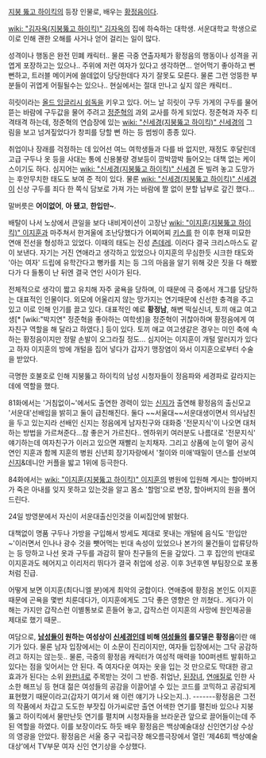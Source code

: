 [[지붕 뚫고 하이킥]]의 등장 인물로, 배우는 [[황정음]]이다.

[[wiki: "김자옥(지붕뚫고 하이킥)" 김자옥]]의 집에 하숙하는 대학생. 서운대학교 학생으로 이로 인해 괜한 오해를 사거나 얻어 걸리는 일이 많다.

성격이나 행동은 완전 민폐 캐릭터.. 물론 극중 연출자체가 황정음의 행동이나 성격을 귀엽게 포장하고는 있으나.. 주위에 저런 여자가 있다고 생각하면... 얻어먹기 좋아하고 뻔뻔하고, 트러블 메이커에 쓸데없이 당당한데다 자기 잘못도 모른다. 물론 그런 엉뚱한 부분들이 귀엽게 어필될수는 있으나.. 현실에서는 절대 만나고 싶지 않은 캐릭터.. 

히릿이라는 [[올드 잉글리시 쉽독]]을 키우고 있다. 어느 날 히릿이 구두 가게의 구두를 물어뜯는 바람에 구두값을 물어 주려고 [[정준혁]]의 과외 교사를 하게 되었다. 정준혁과 자주 티격태격 하는데, 정준혁의 연습장에 있는 [[wiki: "신세경(지붕뚫고 하이킥)" 신세경]]의 그림을 보고 넘겨짚었다가 창피를 당할 뻔 하는 등 썸씽이 종종 있다.

취업이나 장래를 걱정하는 데 있어선 여느 여학생들과 다를 바 없지만, 재정도 후달린데 고급 구두나 옷 등을 사대는 통에 신용불량 경보등이 깜박깜박 들어오는 대책 없는 케이스이기도 하다. 심지어는 [[wiki: "신세경(지붕뚫고 하이킥)" 신세경]] 돈 빌려 놓고 도망가는 후안무치한 태도도 보여 준 적이 있다. 물론 [[wiki: "신세경(지붕뚫고 하이킥)" 신세경]]이 신상 구두를 죄다 한 쪽식 담보로 가져 가는 바람에 짤 없이 분할 납부로 갚긴 했다... 

말버릇은 '''어이없어''', '''아 됐고''', '''한입만~'''. 

배탈이 나서 노상에서 큰일을 보다 내비게이션이 고장난 [[wiki: "이지훈(지붕뚫고 하이킥)" 이지훈]]과 마주쳐서 한겨울에 조난당했다가 어찌어찌 [[키스]]를 한 이후 현재 미묘한 연애 전선을 형성하고 있었다. 이때의 태도는 진성 [[츤데레]]. 이러다 결국 크리스마스도 같이 보낸다. 자기는 거진 연애라고 생각하고 있었으나 이지훈의 무심한듯 시크한 태도와 '아는 여자' 드립에 유학간다고 뻥카를 치는 등 그의 마음을 알기 위해 갖은 짓을 다 해봤다가 다 들통이 난 뒤엔 결국 연인 사이가 된다. 

전체적으로 생각이 짧고 유치해 자주 굴욕을 당하며, 이 때문에 극 중에서 개그를 담당하는 대표적인 인물이다. 외모에 어울리지 않는 망가지는 연기때문에 신선한 충격을 주고 있고 이로 인해 인기를 끌고 있다. 대표적인 예로 '''황정남''', 해변 떡실신녀, 토끼 애교 여고생[* [wiki:"박지연" 정준혁을 좋아하는 여학생]을 정준혁이 귀찮아하며 황정음에게 여자친구 역할을 해 달라고 하였다.] 등이 있다. 토끼 애교 여고생같은 경우는 미인 축에 속하는 황정음이지만 정말 손발이 오그라질 정도... 심지어는 이지훈이 개털 알러지가 있다고 하자 이지훈의 방에 개털을 집어 넣다가 갑자기 맹장염이 와서 이지훈으로부터 수술을 받았다.

극명한 호불호로 인해 지붕뚫고 하이킥의 남성 시청자들이 정음파와 세경파로 갈라지는데에 역할을 했다.

81화에서는 '거침없이~'에서도 출연한 경력이 있는 [[신지]]가 출연해 황정음의 출신모교 '서운대'선배임을 밝히고 둘이 급친해진다. 둘다 ~~서울대~~서운대생이면서 의사남친을 두고 있는지라 선배인 신지는 정음에게 남자친구와 대화중 '전문지식'이 나오면 대처하는 방법을 가르쳐준다...참 좋은거 가르친다..
엔하위키 여러분도 나름대로 '전문지식' 얘기하는데 여자친구가 이러고 있으면 재빨리 눈치채자. 그리고 상품에 눈이 멀어 공식연인 지훈과 함께 지훈의 병원 신년회 장기자랑에서 '철이와 미애'때밀이 댄스를 선보여 [[신지]]&데니안 커플을 밟고 1위에 등극한다.

84화에서는 [[wiki: "이지훈(지붕뚫고 하이킥)" 이지훈]]의 병원에 입원해 계시는 할아버지가 죽은 아내를 잊지 못하고 있는것을 알고 몸소 '할멈'으로 변장, 할아버지의 원을 풀어 드린다.

24일 방영분에서 자신이 서운대출신인것을 이씨집안에 밝혔다.

대책없이 명품 구두나 가방을 구입해서 방세도 제대로 못내는 개털에 음식도 '한입만~'이러면서 인나나 광수 것을 뺏어먹는 빈대 속성이 있었으나 본가의 물건들이 압류당하는 등 망하고 나선 옷과 구두를 과감히 팔아 친구들의 돈을 갚았다. 그 후 집안의 반대로 이지훈과도 헤어지고 이리저리 뛰다가 결국 취업에 성공. 이후 3년후엔 부팀장으로 포퐁처럼 진급.

어떻게 보면 이지훈(최다니엘 분)에게 최악의 궁합이다. 연애중에 황정음 본인도 이지훈때문에 곤욕을 몇번 치룬데다가, 이지훈에게도 그닥 좋은 영향은 안 끼쳤다.. 게다가 이해는 가지만 갑작스런 이별통보로 흔들어 놓고, 갑작스런 이지훈의 사망에 원인제공을 제대로 했기 때문..

여담으로, '''[[남성]]들이 원하는 여성상이 [[신세경]]인데 비해 [[여성]]들의 롤모델은 황정음'''이란 얘기가 있다. 물론 남자 입장에서는 이 소문이 진리이지만, 여자들 입장에서는 그닥 공감하려고 하지는 않는듯.. 물론, 극중의 황정음 캐릭터가 여성적 매력을 100퍼센트 발휘하고 있다는 점을 잊어서는 안 된다. 즉 여자다운 여자는 옷을 입는 것 만으로도 막대한 광고효과가 된다는 소위 [[완판녀]]로 주목받는 것이 그 반증. 취업난, [[된장녀]], [[연애]]질로 인한 사소한 해프닝 등 현대 젊은 여성들의 공감을 이끌어낼 수 있는 코드를 코믹하고 공감되게 표현했기 때문이라고(갑자기 여기서 왜 이런 얘기가 나오는지..). 
-------황정음은 그전의 작품에서 차갑고 도도한 부잣집 아가씨로만 출연 어색한 연기를 펼친바 있으나 지붕뚫고 하이킥에서 물만난듯 연기를 펼치며 시청자들을 브라운관 앞으로 끌어들이는데 주된 역할을 하였다. 이를 보장이라도 하듯 배우 황정음은 백상예술대상 신인연기상 수상의 영광을 안았다. 황정음은 서울 중구 국립극장 해오름극장에서 열린 ‘제46회 백상예술대상’에서 TV부문 여자 신인 연기상을 수상했다. 
